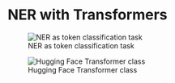 # NER with Transformers

![NER as token classification task](/Images/token_classification.png)

![Hugging Face Transformer class](/Images/transformer_classes_for_diff_tasks.png)